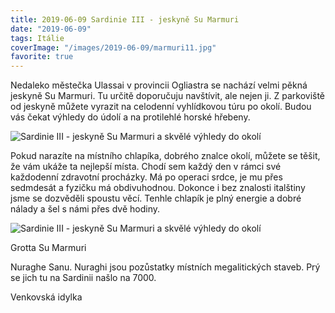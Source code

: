 ```yaml
---
title: 2019-06-09 Sardinie III - jeskyně Su Marmuri
date: "2019-06-09"
tags: Itálie
coverImage: "/images/2019-06-09/marmuri11.jpg"
favorite: true
---
```


<CustomImage
  src="/images/2019-06-09/marmuri12.jpg"
  alt="Sardinie III - jeskyně Su Marmuri a skvělé výhledy do okolí"
  size="horizontalLarge"
/>

Nedaleko městečka Ulassai v provincii Ogliastra se nachází velmi pěkná jeskyně Su Marmuri. Tu určitě doporučuju navštívit, ale nejen ji. Z parkoviště od jeskyně můžete vyrazit na celodenní vyhlídkovou túru po okolí. Budou vás čekat výhledy do údolí a na protilehlé horské hřebeny.

<div className="flex justify-center pb-2">
  <Image
    src="/images/2019-06-09/marmuri1.jpg"
    alt="Sardinie III - jeskyně Su Marmuri a skvělé výhledy do okolí"
    width={1024}
    height={337}
  />
</div>

Pokud narazíte na místního chlapíka, dobrého znalce okolí, můžete se těšit, že vám ukáže ta nejlepší místa. Chodí sem každý den v rámci své každodenní zdravotní procházky. Má po operaci srdce, je mu přes sedmdesát a fyzičku má obdivuhodnou. Dokonce i bez znalosti italštiny jsme se dozvěděli spoustu věcí. Tenhle chlapík je plný energie a dobré nálady a šel s námi přes dvě hodiny.

<CustomImage
  src="/images/2019-06-09/marmuri2.jpg"
  alt="Sardinie III - jeskyně Su Marmuri a skvělé výhledy do okolí"
  size="horizontalLarge"
/>

<CustomImage
  src="/images/2019-06-09/marmuri3.jpg"
  alt="Sardinie III - jeskyně Su Marmuri a skvělé výhledy do okolí"
  size="horizontalLarge"
/>
<CustomImage
  src="/images/2019-06-09/marmuri4.jpg"
  alt="Sardinie III - jeskyně Su Marmuri a skvělé výhledy do okolí"
  size="horizontalLarge"
/>
<CustomImage
  src="/images/2019-06-09/marmuri5.jpg"
  alt="Sardinie III - jeskyně Su Marmuri a skvělé výhledy do okolí"
  size="horizontalLarge"
/>

<CustomImage
  src="/images/2019-06-09/marmuri6.jpg"
  alt="Sardinie III - jeskyně Su Marmuri a skvělé výhledy do okolí"
  size="horizontalLarge"
/>

<div className="flex justify-center pb-2">
  <Image
    src="/images/2019-06-09/marmuri7.jpg"
    alt="Sardinie III - jeskyně Su Marmuri a skvělé výhledy do okolí"
    width={1024}
    height={588}
  />
</div>
<CustomImage
  src="/images/2019-06-09/marmuri8.jpg"
  alt="Sardinie III - jeskyně Su Marmuri a skvělé výhledy do okolí"
  size="horizontalLarge"
/>

Grotta Su Marmuri

<CustomImage
  src="/images/2019-06-09/marmuri11.jpg"
  alt="Sardinie III - jeskyně Su Marmuri a skvělé výhledy do okolí"
  size="horizontalLarge"
/>

Nuraghe Sanu. Nuraghi jsou pozůstatky místních megalitických staveb. Prý se jich tu na Sardinii našlo na 7000.

<CustomImage
  src="/images/2019-06-09/marmuri10.jpg"
  alt="Sardinie III - jeskyně Su Marmuri a skvělé výhledy do okolí"
  size="horizontalLarge"
/>

Venkovská idylka

<CustomImage
  src="/images/2019-06-09/marmuri13.jpg"
  alt="Sardinie III - jeskyně Su Marmuri a skvělé výhledy do okolí"
  size="horizontalLarge"
/>
